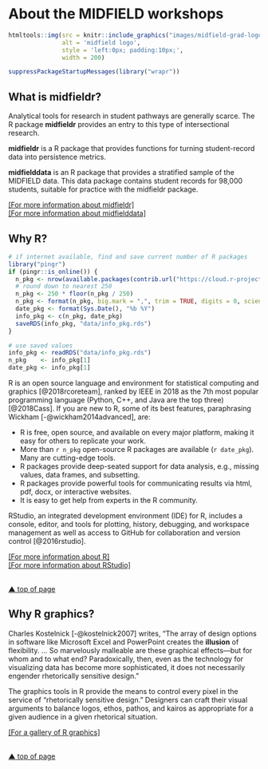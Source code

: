 # About the MIDFIELD workshops {- #about-midfield-workshops}

```r
htmltools::img(src = knitr::include_graphics("images/midfield-grad-logo.png"), 
               alt = 'midfield logo', 
               style = 'left:0px; padding:10px;',
               width = 200)

suppressPackageStartupMessages(library("wrapr"))
```

## What is midfieldr? {-}

Analytical tools for research in student pathways are generally scarce. The R package **midfieldr** provides an entry to this type of intersectional research.

**midfieldr** is a R package that provides functions for turning student-record data into persistence metrics. 

**midfielddata** is an R package that provides a stratified sample of the MIDFIELD data. This data package contains student records for 98,000 students, suitable for practice with the midfieldr package. 


[[For more information about midfieldr]](https://midfieldr.github.io/midfieldr/){target="_blank"}    
[[For more information about midfielddata]](https://midfieldr.github.io/midfielddata/){target="_blank"}    





## Why R? {-}

```r
# if internet available, find and save current number of R packages
library("pingr")
if (pingr::is_online()) {
  n_pkg <- nrow(available.packages(contrib.url("https://cloud.r-project.org/")))
  # round down to nearest 250
  n_pkg <- 250 * floor(n_pkg / 250)
  n_pkg <- format(n_pkg, big.mark = ",", trim = TRUE, digits = 0, scientific = FALSE)
  date_pkg <- format(Sys.Date(), "%b %Y")
  info_pkg <- c(n_pkg, date_pkg)
  saveRDS(info_pkg, "data/info_pkg.rds")
}

# use saved values 
info_pkg <- readRDS("data/info_pkg.rds")
n_pkg    <- info_pkg[1]
date_pkg <- info_pkg[1]
```

R is an open source language and environment for statistical computing and graphics [@2018rcoreteam], ranked by IEEE in 2018 as the 7th most popular programming language (Python, C++, and Java are the top three) [@2018Cass]. If you are new to R, some of its best features, paraphrasing Wickham  [-@wickham2014advanced], are: 
  
  - R is free, open source, and available on every major platform, making it easy for others to replicate your work.
- More than `r n_pkg` open-source R packages are available (`r date_pkg`). Many are cutting-edge tools. 
- R packages provide deep-seated support for data analysis, e.g., missing values, data frames, and subsetting.
- R packages provide powerful tools for communicating results via html, pdf, docx, or interactive websites.
- It is easy to get help from experts in the R community.

RStudio, an integrated development environment (IDE) for R, includes a console, editor, and tools for plotting, history, debugging, and workspace management as well as access to GitHub for collaboration and version control  [@2016rstudio]. 

[[For more information about R]](https://www.r-project.org/)     
[[For more information about RStudio]](http://www.rstudio.com/)     




<br>
[&#9650; top of page](#about-midfield-workshops)
     
     
     
     
## Why R graphics? {-}
     
Charles Kostelnick [-@kostelnick2007] writes, "The array of design options in software like Microsoft Excel and PowerPoint creates the **illusion** of flexibility. ... So marvelously malleable are these graphical effects---but for whom and to what end? Paradoxically, then, even as the technology for visualizing data has become more sophisticated, it does not necessarily engender rhetorically sensitive design."
   
The graphics tools in R provide the means to control every pixel in the service of "rhetorically sensitive design." Designers can craft their visual arguments to balance  logos, ethos, pathos, and kairos as appropriate for a given audience in a given rhetorical situation. 
   
[[For a gallery of R graphics]](https://www.r-graph-gallery.com/){target="_blank"}      
   
   
   
   
   
   
   
   
   
   
<br>
[&#9650; top of page](#about-midfield-workshops)
        
        
        
        
        
        
        
        
        
        
        